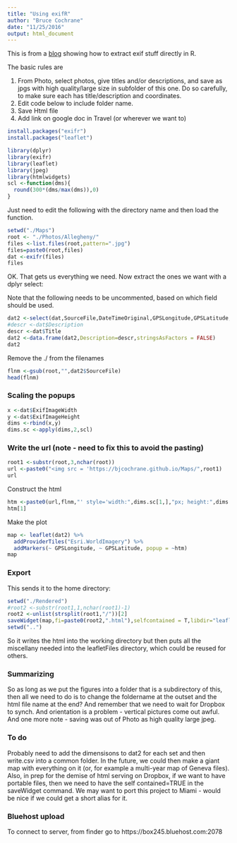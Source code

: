 ```yaml
---
title: "Using exifR"
author: "Bruce Cochrane"
date: "11/25/2016"
output: html_document
---
```

This is from a [blog](http://www.seascapemodels.org/rstats/2016/11/14/extract-exif.html) showing how to extract exif stuff directly in R.

The basic rules are

1.  From Photo, select photos, give titles and/or descriptions, and save as jpgs with high quality/large size in subfolder of this one.  Do so carefully, to make sure each has title/description and coordinates.
2.  Edit code below to include folder name.
3.  Save Html file
4.  Add link on google doc in Travel (or wherever we want to)


```r
install.packages("exifr")
install.packages("leaflet")
```

```r
library(dplyr)
library(exifr)
library(leaflet)
library(jpeg)
library(htmlwidgets)
scl <-function(dms){
  round(300*(dms/max(dms)),0)
}
```

Just need to edit the following with the directory name and then load the function.


```r
setwd("./Maps")
root <- "./Photos/Allegheny/"
files <-list.files(root,pattern=".jpg")
files=paste0(root,files)
dat <-exifr(files)
files
```

OK.  That gets us everything we need.  Now extract the ones we want with a dplyr select:

Note that the following needs to be uncommented, based on which field should be used.

```r
dat2 <-select(dat,SourceFile,DateTimeOriginal,GPSLongitude,GPSLatitude,GPSTimeStamp)
#descr <-dat$Description
descr <-dat$Title
dat2 <-data.frame(dat2,Description=descr,stringsAsFactors = FALSE)
dat2
```

Remove the ./ from the filenames

```r
flnm <-gsub(root,"",dat2$SourceFile)
head(flnm)
```

### Scaling the popups

```r
x <-dat$ExifImageWidth
y <-dat$ExifImageHeight
dims <-rbind(x,y)
dims.sc <-apply(dims,2,scl)
```

### Write the url (note - need to fix this to avoid the pasting)

```r
root1 <-substr(root,3,nchar(root))
url <-paste0("<img src = 'https://bjcochrane.github.io/Maps/",root1)
url
```

Construct the html

```r
htm <-paste0(url,flnm,"' style='width:",dims.sc[1,],"px; height:",dims.sc[2,],"px'","</br></br>",dat2$Description)
htm[1]
```


Make the plot

```r
map <- leaflet(dat2) %>%
  addProviderTiles("Esri.WorldImagery") %>%
  addMarkers(~ GPSLongitude, ~ GPSLatitude, popup = ~htm) 
map
```

### Export

This sends it to the home directory:

```r
setwd("./Rendered")
#root2 <-substr(root1,1,nchar(root1)-1)
root2 <-unlist(strsplit(root1,"/"))[2]
saveWidget(map,fi=paste0(root2,".html"),selfcontained = T,libdir="leafletFiles")
setwd("..")
```



So it writes the html into the working directory but then puts all the miscellany needed into the leafletFiles directory, which could be reused for others.  

### Summarizing

So as long as we put the figures into a folder that is a subdirectory of this, then all we need to do is to change the foldername at the outset and the html file name at the end?  And remember that we need to wait for Dropbox to synch.  And orientation is a problem - vertical pictures come out awful.  And one more note - saving was out of Photo as high quality large jpeg.

### To do

Probably need to add the dimensisons to dat2 for each set and then write.csv into a common folder.  In the future, we could then make a giant map with everything on it (or, for example a multi-year map of Geneva files).  Also, in prep for the demise of html serving on Dropbox, if we want to have portable files, then we need to have the self contained=TRUE in the saveWidget command.  We may want to port this project to Miami - would be nice if we could get a short alias for it.

### Bluehost upload

To connect to server, from finder go to https://box245.bluehost.com:2078



